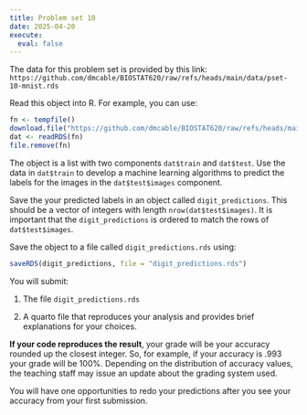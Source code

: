 ```yaml
---
title: Problem set 10
date: 2025-04-20
execute: 
  eval: false
---
```


The data for this problem set is provided by this link: `https://github.com/dmcable/BIOSTAT620/raw/refs/heads/main/data/pset-10-mnist.rds`

Read this object into R. For example, you can use:

```r
fn <- tempfile()
download.file("https://github.com/dmcable/BIOSTAT620/raw/refs/heads/main/data/pset-10-mnist.rds", fn)
dat <- readRDS(fn)
file.remove(fn)
```


The object is a list with two components `dat$train` and `dat$test`. Use the data in `dat$train` to  develop a machine learning algorithms to predict the labels for the images in the `dat$test$images` component.

Save the your predicted labels in an object called `digit_predictions`. This should be a vector of integers with length `nrow(dat$test$images)`. It is important that the `digit_predictions` is ordered to match the rows of `dat$test$images`.

Save the object to a file called `digit_predictions.rds` using:

```r
saveRDS(digit_predictions, file = "digit_predictions.rds")
```

You will submit:

1. The file `digit_predictions.rds`

2. A quarto file that reproduces your analysis and provides brief explanations for your choices. 

**If your code reproduces the result**, your grade will be your accuracy  rounded up the closest integer. So, for example, if your accuracy is .993 your grade will be 100%. Depending on the distribution of accuracy values, the teaching staff may issue an update about the grading system used.

You will have one opportunities to redo your predictions after you see your accuracy from your first submission.



